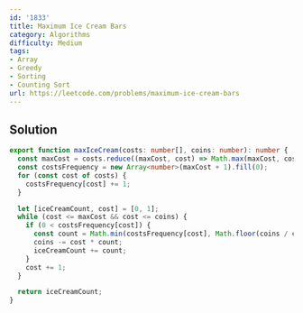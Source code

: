 ```yaml
---
id: '1833'
title: Maximum Ice Cream Bars
category: Algorithms
difficulty: Medium
tags:
- Array
- Greedy
- Sorting
- Counting Sort
url: https://leetcode.com/problems/maximum-ice-cream-bars
---
```


## Solution

```typescript filename="solution.ts" copy
export function maxIceCream(costs: number[], coins: number): number {
  const maxCost = costs.reduce((maxCost, cost) => Math.max(maxCost, cost), 0);
  const costsFrequency = new Array<number>(maxCost + 1).fill(0);
  for (const cost of costs) {
    costsFrequency[cost] += 1;
  }

  let [iceCreamCount, cost] = [0, 1];
  while (cost <= maxCost && cost <= coins) {
    if (0 < costsFrequency[cost]) {
      const count = Math.min(costsFrequency[cost], Math.floor(coins / cost));
      coins -= cost * count;
      iceCreamCount += count;
    }
    cost += 1;
  }

  return iceCreamCount;
}
```

